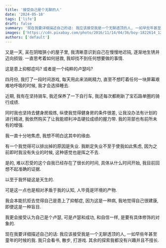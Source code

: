 ```yaml
---
title: '接受自己是个无聊的人'
date: '2024-05-18'
tags: ['life']
draft: false
summary: '现在我要详细描述自己的话: 我应该接受我是一个无聊透顶的人, 一如早些年甚至童年的时候的我. ....'
images: ['https://cdn.pixabay.com/photo/2016/11/14/04/36/boy-1822614_1280.jpg']
authors: ['default']
---
```


又是一天, 呆在阴暗狭小的屋子里, 我清晰意识到自己在慢慢地迟钝, 逐渐地生锈并迈向损毁. 一直思考着如何拯救, 我却找不到任何想要做的事情.

这是患上抑郁症吗? 或者是一个纯粹的卢瑟吗?

四月份, 我打了一段时间游戏, 每天用此来消耗精力, 直至不想盯着任何一块屏幕艰难地呼吸的时候, 我才会选择睡去.

近期, 我有在坚持骑车, 我还保养了一下自行车, 我还每次都刷新了宝石路单圈的骑行成绩.

同时我也坚持去健身房煅炼, 纵使我觉得健身房的条件很差, 让我没办法有计划的进行精进, 我依然购买了让我能顺利冲击硬拉成绩的握力带. 我的背部也有前所未有的增强.

我一直十分地焦虑, 我想不明白这其中的缘由.

有一个我觉得可以排出掉的原因是失业. 我断定失业不至于使我如此焦虑, 因为之前即时我没有失业的时候, 这种感觉也是挥之不去.

是的, 难以忍受的这个自我已经存在了很长的时间, 具体从什么时间开始, 我目前回想不起准确的证据.

以至于我怀疑这是天生的.

可是这一点也是相对矛盾于我的认知, 人毕竟是环境的产物.

我会本能抗拒去觉得自己是患上了抑郁症, 因为这是一种病, 我地觉得自己很建康, 即便这是一种盲目.

我更会接受认为自己是个卢瑟, 可是卢瑟和成功, 和自信一样, 是要有具体修饰的对象的.

现在我要详细描述自己的话: 我应该接受我是一个无聊透顶的人, 一如早些年甚至童年的时候的我. 我只会看书, 散步, 打游戏. 其余的探索我都没有兴趣并且不擅长.
